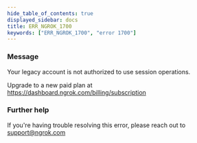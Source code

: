 ```yaml
---
hide_table_of_contents: true
displayed_sidebar: docs
title: ERR_NGROK_1700
keywords: ["ERR_NGROK_1700", "error 1700"]
---
```


### Message

Your legacy account is not authorized to use session operations.

Upgrade to a new paid plan at https://dashboard.ngrok.com/billing/subscription

### Further help

If you're having trouble resolving this error, please reach out to [support@ngrok.com](mailto:support@ngrok.com?subject=Help%20with%20ERR_NGROK_1700)
